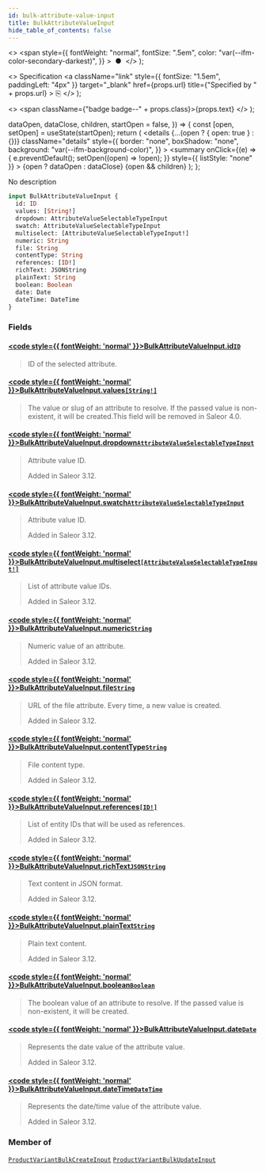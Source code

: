 ```yaml
---
id: bulk-attribute-value-input
title: BulkAttributeValueInput
hide_table_of_contents: false
---
```


  <>
    <span
      style={{
        fontWeight: "normal",
        fontSize: ".5em",
        color: "var(--ifm-color-secondary-darkest)",
      }}
    >
      &nbsp;●&nbsp;
    </span>
  </>
);

  <>
    Specification
    <a
      className="link"
      style={{ fontSize: "1.5em", paddingLeft: "4px" }}
      target="\_blank"
      href={props.url}
      title={"Specified by " + props.url}
    >
      ⎘
    </a>
  </>
);

  <>
    <span className={"badge badge--" + props.class}>{props.text}</span>
  </>
);


  dataOpen,
  dataClose,
  children,
  startOpen = false,
}) => {
  const [open, setOpen] = useState(startOpen);
  return (
    <details
      {...(open ? { open: true } : {})}
      className="details"
      style={{
        border: "none",
        boxShadow: "none",
        background: "var(--ifm-background-color)",
      }}
    >
      <summary
        onClick={(e) => {
          e.preventDefault();
          setOpen((open) => !open);
        }}
        style={{ listStyle: "none" }}
      >
        {open ? dataOpen : dataClose}
      </summary>
      {open && children}
    </details>
  );
};

No description

```graphql
input BulkAttributeValueInput {
  id: ID
  values: [String!]
  dropdown: AttributeValueSelectableTypeInput
  swatch: AttributeValueSelectableTypeInput
  multiselect: [AttributeValueSelectableTypeInput!]
  numeric: String
  file: String
  contentType: String
  references: [ID!]
  richText: JSONString
  plainText: String
  boolean: Boolean
  date: Date
  dateTime: DateTime
}
```

### Fields

#### [<code style={{ fontWeight: 'normal' }}>BulkAttributeValueInput.<b>id</b></code>](#)<Bullet />[`ID`](../../../api-storefront/miscellaneous/scalars/id) <Badge class="secondary" text="scalar"/>

> ID of the selected attribute.

#### [<code style={{ fontWeight: 'normal' }}>BulkAttributeValueInput.<b>values</b></code>](#)<Bullet />[`[String!]`](../../../api-storefront/miscellaneous/scalars/string) <Badge class="secondary" text="list"/> <Badge class="secondary" text="scalar"/>

> The value or slug of an attribute to resolve. If the passed value is non-existent, it will be created.This field will be removed in Saleor 4.0.

#### [<code style={{ fontWeight: 'normal' }}>BulkAttributeValueInput.<b>dropdown</b></code>](#)<Bullet />[`AttributeValueSelectableTypeInput`](../../../api-storefront/attributes/inputs/attribute-value-selectable-type-input) <Badge class="secondary" text="input"/>

> Attribute value ID.
>
> Added in Saleor 3.12.

#### [<code style={{ fontWeight: 'normal' }}>BulkAttributeValueInput.<b>swatch</b></code>](#)<Bullet />[`AttributeValueSelectableTypeInput`](../../../api-storefront/attributes/inputs/attribute-value-selectable-type-input) <Badge class="secondary" text="input"/>

> Attribute value ID.
>
> Added in Saleor 3.12.

#### [<code style={{ fontWeight: 'normal' }}>BulkAttributeValueInput.<b>multiselect</b></code>](#)<Bullet />[`[AttributeValueSelectableTypeInput!]`](../../../api-storefront/attributes/inputs/attribute-value-selectable-type-input) <Badge class="secondary" text="list"/> <Badge class="secondary" text="input"/>

> List of attribute value IDs.
>
> Added in Saleor 3.12.

#### [<code style={{ fontWeight: 'normal' }}>BulkAttributeValueInput.<b>numeric</b></code>](#)<Bullet />[`String`](../../../api-storefront/miscellaneous/scalars/string) <Badge class="secondary" text="scalar"/>

> Numeric value of an attribute.
>
> Added in Saleor 3.12.

#### [<code style={{ fontWeight: 'normal' }}>BulkAttributeValueInput.<b>file</b></code>](#)<Bullet />[`String`](../../../api-storefront/miscellaneous/scalars/string) <Badge class="secondary" text="scalar"/>

> URL of the file attribute. Every time, a new value is created.
>
> Added in Saleor 3.12.

#### [<code style={{ fontWeight: 'normal' }}>BulkAttributeValueInput.<b>contentType</b></code>](#)<Bullet />[`String`](../../../api-storefront/miscellaneous/scalars/string) <Badge class="secondary" text="scalar"/>

> File content type.
>
> Added in Saleor 3.12.

#### [<code style={{ fontWeight: 'normal' }}>BulkAttributeValueInput.<b>references</b></code>](#)<Bullet />[`[ID!]`](../../../api-storefront/miscellaneous/scalars/id) <Badge class="secondary" text="list"/> <Badge class="secondary" text="scalar"/>

> List of entity IDs that will be used as references.
>
> Added in Saleor 3.12.

#### [<code style={{ fontWeight: 'normal' }}>BulkAttributeValueInput.<b>richText</b></code>](#)<Bullet />[`JSONString`](../../../api-storefront/miscellaneous/scalars/jsonstring) <Badge class="secondary" text="scalar"/>

> Text content in JSON format.
>
> Added in Saleor 3.12.

#### [<code style={{ fontWeight: 'normal' }}>BulkAttributeValueInput.<b>plainText</b></code>](#)<Bullet />[`String`](../../../api-storefront/miscellaneous/scalars/string) <Badge class="secondary" text="scalar"/>

> Plain text content.
>
> Added in Saleor 3.12.

#### [<code style={{ fontWeight: 'normal' }}>BulkAttributeValueInput.<b>boolean</b></code>](#)<Bullet />[`Boolean`](../../../api-storefront/miscellaneous/scalars/boolean) <Badge class="secondary" text="scalar"/>

> The boolean value of an attribute to resolve. If the passed value is non-existent, it will be created.

#### [<code style={{ fontWeight: 'normal' }}>BulkAttributeValueInput.<b>date</b></code>](#)<Bullet />[`Date`](../../../api-storefront/miscellaneous/scalars/date) <Badge class="secondary" text="scalar"/>

> Represents the date value of the attribute value.
>
> Added in Saleor 3.12.

#### [<code style={{ fontWeight: 'normal' }}>BulkAttributeValueInput.<b>dateTime</b></code>](#)<Bullet />[`DateTime`](../../../api-storefront/miscellaneous/scalars/date-time) <Badge class="secondary" text="scalar"/>

> Represents the date/time value of the attribute value.
>
> Added in Saleor 3.12.

### Member of

[`ProductVariantBulkCreateInput`](../../../api-storefront/products/inputs/product-variant-bulk-create-input) <Badge class="secondary" text="input"/><Bullet />[`ProductVariantBulkUpdateInput`](../../../api-storefront/products/inputs/product-variant-bulk-update-input) <Badge class="secondary" text="input"/>
